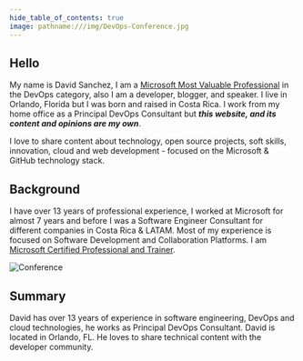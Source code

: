 ```yaml
---
hide_table_of_contents: true
image: pathname:///img/DevOps-Conference.jpg
---
```


## Hello

My name is David Sanchez, I am a [Microsoft Most Valuable Professional](https://mvp.microsoft.com/mvp/profile/54640ff3-3c9a-e411-93f2-9cb65495d3c4) in the DevOps category, also I am a developer, blogger, and speaker. I live in Orlando, Florida but I was born and raised in Costa Rica. I work from my home office as a Principal DevOps Consultant but ***this website, and its content and opinions are my own***. 

I love to share content about technology, open source projects, soft skills, innovation, cloud and web development - focused on the Microsoft & GitHub technology stack.

## Background

I have over 13 years of professional experience, I worked at Microsoft for almost 7 years and before I was a Software Engineer Consultant for different companies in Costa Rica & LATAM. Most of my experience is focused on Software Development and Collaboration Platforms. I am [Microsoft Certified Professional and Trainer](https://learn.microsoft.com/users/dsanchezcr/transcript/7o62li8gpo3z6qr).

![Conference](pathname:///img/DevOps-Conference.jpg)

## Summary

David has over 13 years of experience in software engineering, DevOps and cloud technologies, he works as Principal DevOps Consultant. David is located in Orlando, FL. He loves to share technical content with the developer community.